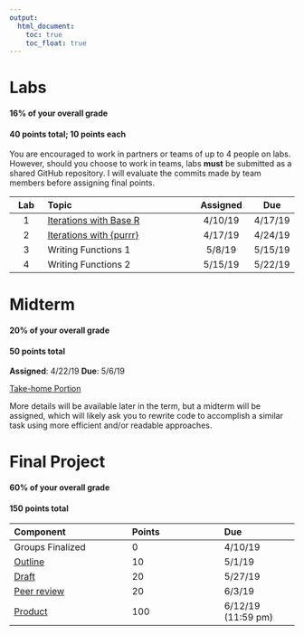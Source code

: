 ```yaml
---
output:
  html_document:
    toc: true
    toc_float: true
---
```


# Labs
#### 16% of your overall grade
#### 40 points total; 10 points each

You are encouraged to work in partners or teams of up to 4 people on labs.
However, should you choose to work in teams, labs **must** be submitted as a
shared GitHub repository. I will evaluate the commits made by team members
before assigning final points.

|**Lab** | **Topic**                           | **Assigned** | **Due** | 
|:------:| :-----------------------------------| :-----------:| :------:| 
| 1      | [Iterations with Base R](lab1.html) | 4/10/19      | 4/17/19 |
| 2      | [Iterations with {purrr}](lab2.html)| 4/17/19      | 4/24/19 |
| 3      | Writing Functions 1                 | 5/8/19       | 5/15/19 | 
| 4      | Writing Functions 2                 | 5/15/19      | 5/22/19 | 


# Midterm
#### 20% of your overall grade
#### 50 points total

**Assigned**: 4/22/19
**Due**: 5/6/19

[Take-home Portion](midterm.html)


More details will be available later in the term, but a midterm will be 
assigned, which will likely ask you to rewrite code to accomplish a similar 
task using more efficient and/or readable approaches.

# Final Project
#### 60% of your overall grade
#### 150 points total

|**Component** | **Points**| **Due** | 
|:-------------|:----------|:--------| 
| Groups Finalized | 0 | 4/10/19|
| [Outline](https://uo-datasci-specialization.github.io/c3-fun_program_r/site-syllabus.html#outline_(10_points;_5%))  | 10 | 5/1/19 | 
| [Draft](https://uo-datasci-specialization.github.io/c3-fun_program_r/site-syllabus.html#draft_data_preparation_script_(20_points)) |  20 | 5/27/19 | 
| [Peer review](https://uo-datasci-specialization.github.io/c3-fun_program_r/site-syllabus.html#peer_review_of_data_preparation_script_(20_points)) | 20 | 6/3/19 | 
| [Product](https://uo-datasci-specialization.github.io/c3-fun_program_r/site-syllabus.html#final_product_grading_(100_points)) |  100 | 6/12/19 (11:59 pm) | 



